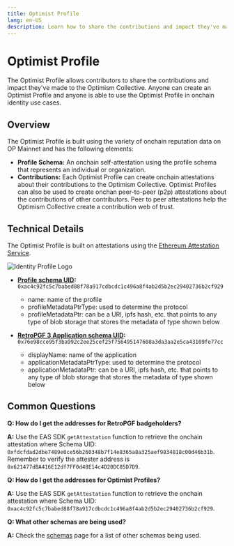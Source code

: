 ```yaml
---
title: Optimist Profile
lang: en-US
description: Learn how to share the contributions and impact they've made to the Optimism Collective.
---
```


# Optimist Profile

The Optimist Profile allows contributors to share the contributions and impact they've made to the Optimism Collective. Anyone can create an Optimist Profile and anyone is able to use the Optimist Profile in onchain identity use cases.

## Overview

The Optimist Profile is built using the variety of onchain reputation data on OP Mainnet and has the following elements:

-   **Profile Schema:** An onchain self-attestation using the profile schema that represents an individual or organization.
-   **Contributions:** Each Optimist Profile can create onchain attestations about their contributions to the Optimism Collective. Optimist Profiles can also be used to create onchan peer-to-peer (p2p) attestations about the contributions of other contributors. Peer to peer attestations help the Optimism Collective create a contribution web of trust.

## Technical Details

The Optimist Profile is built on attestations using the [Ethereum Attestation Service](https://docs.attest.sh/docs/welcome).

![Identity Profile Logo](/img/op-mainnet/identity/profile.png)

-   **[Profile schema UID](https://optimism.easscan.org/schema/view/0xac4c92fc5c7babed88f78a917cdbcdc1c496a8f4ab2d5b2ec29402736b2cf929):**  `​​0xac4c92fc5c7babed88f78a917cdbcdc1c496a8f4ab2d5b2ec29402736b2cf929`
    -   name: name of the profile
    -   profileMetadataPtrType: used to determine the protocol
    -   profileMetadataPtr: can be a URI, ipfs hash, etc. that points to any type of blob storage that stores the metadata of type shown below

-   **[RetroPGF 3 Application schema UID](https://optimism.easscan.org/schema/view/0x76e98cce95f3ba992c2ee25cef25f756495147608a3da3aa2e5ca43109fe77cc):** `0x76e98cce95f3ba992c2ee25cef25f756495147608a3da3aa2e5ca43109fe77cc`
    -   displayName: name of the application
    -   applicationMetadataPtrType: used to determine the protocol
    -   applicationMetadataPtr: can be a URI, ipfs hash, etc. that points to any type of blob storage that stores the metadata of type shown below

## Common Questions

**Q: How do I get the addresses for RetroPGF badgeholders?**

**A:** Use the EAS SDK `getAttestation` function to retrieve the onchain attestation where Schema UID: `0xfdcfdad2dbe7489e0ce56b260348b7f14e8365a8a325aef9834818c00d46b31b`.
Remember to verify the attester address is `0x621477dBA416E12df7FF0d48E14c4D20DC85D7D9`.

**Q: How do I get the addresses for Optimist Profiles?**

**A:** Use the EAS SDK `getAttestation` function to retrieve the onchain attestation where Schema UID: `0xac4c92fc5c7babed88f78a917cdbcdc1c496a8f4ab2d5b2ec29402736b2cf929`.

**Q: What other schemas are being used?**

**A:** Check the [schemas](schemas) page for a list of other schemas being used.
